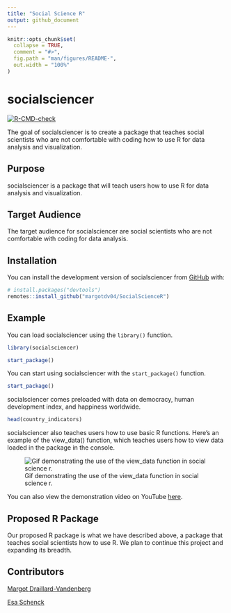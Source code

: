 ```yaml
---
title: "Social Science R"
output: github_document
---
```


<!-- README.md is generated from README.Rmd. Please edit that file -->

```r
knitr::opts_chunk$set(
  collapse = TRUE,
  comment = "#>",
  fig.path = "man/figures/README-",
  out.width = "100%"
)
```

# socialsciencer

<!-- badges: start -->

[![R-CMD-check](https://github.com/margotdv04/socialsciencer/actions/workflows/R-CMD-check.yaml/badge.svg)](https://github.com/margotdv04/socialsciencer/actions/workflows/R-CMD-check.yaml)
<!-- badges: end -->

The goal of socialsciencer is to create a package that teaches social scientists who are not comfortable with coding how to use R for data analysis and visualization.

## Purpose

socialsciencer is a package that will teach users how to use R for data analysis and visualization.

## Target Audience

The target audience for socialsciencer are social scientists who are not comfortable with coding for data analysis.

## Installation

You can install the development version of socialsciencer from [GitHub](https://github.com/) with:

``` r
# install.packages("devtools")
remotes::install_github("margotdv04/SocialScienceR")
```

## Example

You can load socialsciencer using the `library()` function.

```r
library(socialsciencer)

start_package()
```

You can start using socialsciencer with the `start_package()` function. 

```r
start_package()
```



socialsciencer comes preloaded with data on democracy, human development index, and happiness worldwide.

```r
head(country_indicators)
```

socialsciencer also teaches users how to use basic R functions. Here's an example of the view_data() function, which teaches users how to view data loaded in the package in the console.

![Gif demonstrating the use of the view_data function in social science r.](images/view_data.gif)

You can also view the demonstration video on YouTube [here](https://www.youtube.com/embed/L7CdsK5cb5E/0.jpg).

## Proposed R Package

Our proposed R package is what we have described above, a package that teaches social scientists how to use R. We plan to continue this project and expanding its breadth.

## Contributors

[Margot Draillard-Vandenberg](https://github.com/margotdv04)

[Esa Schenck](https://github.com/esaschenck)
